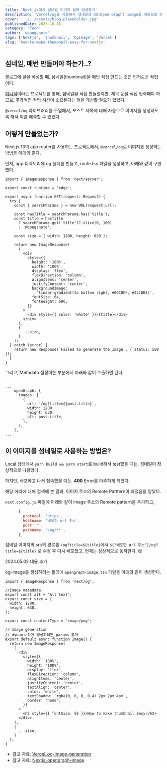 ```yaml
---
title: 'Next.js에서 섬네일 이미지 쉽게 생성하기'
description: 'Vercel/og를 사용해서 섬네일과 OG(Open Graph) image를 자동으로 생성하는 방법'
cover: '../../assets/blog-placeholder.jpg'
publishedDate: 2023-10-16
category: 'Tech'
author: 'woongsnote'
tags: ['Nextjs', 'thumbnail', 'OgImage', 'Vercel']
slug: 'how-to-make-thumbnail-easy-for-nextjs'
---
```


## 섬네일, 매번 만들어야 하는가..?

블로그에 글을 작성할 때, 섬네일(thumbnail)을 매번 직접 만드는 것은 번거로운 작업이다.

[미니픽](https://mini-pick.vercel.app)이라는 프로젝트를 통해, 섬네일을 직접 만들었지만, 제목 등을 직접 입력해야 하므로, 추가적인 작업 시간이 소요된다는 점을 개선할 필요가 있었다.

`@vercel/og` 라이브러리를 도입해서, 포스트 제목에 대해 자동으로 이미지를 생성하도록 해서 이를 해결할 수 있었다.

## 어떻게 만들었는가?

Next.js 13의 app router를 사용하는 프로젝트에서, `@vercel/og`로 이미지를 생성하는 방법은 아래와 같다.

먼저, app 디렉토리에 og 폴더를 만들고, route.tsx 파일을 생성하고, 아래와 같이 구현했다.

```tsx
import { ImageResponse } from 'next/server';

export const runtime = 'edge';

export async function GET(request: Request) {
  try {
    const { searchParams } = new URL(request.url);

    const hasTitle = searchParams.has('title');
    const title = hasTitle
      ? searchParams.get('title')?.slice(0, 100)
      : 'Woongsnote';

    const size = { width: 1200, height: 630 };

    return new ImageResponse(
      (
        <div
          style={{
            height: '100%',
            width: '100%',
            display: 'flex',
            flexDirection: 'column',
            alignItems: 'center',
            justifyContent: 'center',
            backgroundImage:
              'linear-gradient(to bottom right, #00C0FF, #4218B8)',
            fontSize: 64,
            fontWeight: 600,
          }}
        >
          <div style={{ color: 'white' }}>{title}</div>
        </div>
      ),
      {
        ...size,
      }
    );
  } catch (error) {
    return new Response(`Failed to generate the Image`, { status: 500 });
  }
}
```

그리고, Metadata 설정하는 부분에서 아래와 같이 호출하면 된다.

```tsx

...
    openGraph: {
      images: [
        {
          url: `/og?title=${post.title}`,
          width: 1200,
          height: 630,
          alt: post.title,
        },
      ],
    },
...

```

## 이 이미지를 섬네일로 사용하는 방법은?

Local 상태에서 `yarn build && yarn start`로 build해서 test했을 때는, 섬네일이 정상적으로 나왔었다.

하지만, 배포하고 나서 접속했을 때는, **400** Error를 마주하게 되었다.

해당 에러에 대해 검색해 본 결과, 이미지 주소의 Remote Patttern이 빠졌음을 알았다.

`next.config.js` 파일에 아래와 같이 image 주소의 Remote pattern을 추가하고,

```js
      {
        protocol: 'https',
        hostname: '배포한 url 주소',
        port: '',
        pathname: '/og/**',
      },
```

섬네일 이미지의 src의 경로를 `/og?title=${title}`에서 `${"배포한 url 주소"}/og?title=${title}` 로 수정 후 다시 배포했고, 현재는 정상적으로 동작한다. 😊

<div style={{ width: '100%', height: '1px', backgroundColor: 'gray' }}></div>

2024.05.02 내용 추가

og-image를 생성하려는 폴더에 `opengraph-image.tsx` 파일을 아래와 같이 생성한다.

```tsx title="opengraph-image.tsx"
import { ImageResponse } from 'next/og';

//Image metadata
export const alt = 'Alt text';
export const size = {
  width: 1200,
  height: 630,
};

export const contentType = 'image/png';

// Image generation
// dynamic하게 생성하려면 params 추가
export default async function Image() {
  return new ImageResponse(
    (
      <div
        style={{
          width: '100%',
          height: '100%',
          display: 'flex',
          flexDirection: 'column',
          alignItems: 'center',
          justifyContent: 'center',
          textAlign: 'center',
          color: 'white',
          textShadow: `rgba(0, 0, 0, 0.4) 2px 2px 4px`,
          border: 'none',
        }}
      >
        <h2 style={{ fontSize: 56 }}>How to make thumbnail Easy</h2>
      </div>
    ),
    {
      ...size,
    }
  );
}
```

- 참고 자료: [Vercel_og-image-generation](https://vercel.com/docs/functions/edge-functions/og-image-generation)
- 참고 자료: [Nextjs_opengraph-image](https://nextjs.org/docs/app/api-reference/file-conventions/metadata/opengraph-image)
